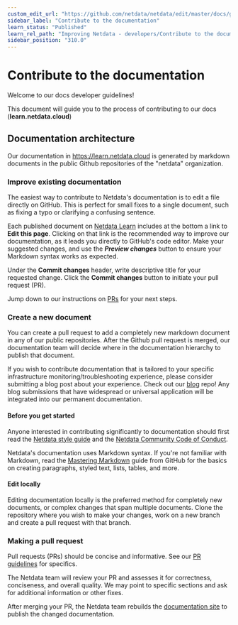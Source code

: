 ```yaml
---
custom_edit_url: "https://github.com/netdata/netdata/edit/master/docs/guidelines.md"
sidebar_label: "Contribute to the documentation"
learn_status: "Published"
learn_rel_path: "Improving Netdata - developers/Contribute to the documentation"
sidebar_position: "310.0"
---
```

# Contribute to the documentation


Welcome to our docs developer guidelines!

This document will guide you to the process of contributing to our
docs (**learn.netdata.cloud**)

## Documentation architecture

Our documentation in https://learn.netdata.cloud is generated by markdown documents in the public 
Github repositories of the "netdata" organization.

### Improve existing documentation

The easiest way to contribute to Netdata's documentation is to edit a file directly on GitHub. This is perfect for small
fixes to a single document, such as fixing a typo or clarifying a confusing sentence.

Each published document on [Netdata Learn](https://learn.netdata.cloud) includes at the bottom a link to 
**Edit this page**. Clicking on that link is the recommended way to improve our documentation, as it 
leads you directly to GitHub's code editor. 
Make your suggested changes, and use the ***Preview changes*** button to ensure your Markdown syntax works as expected.

Under the **Commit changes**  header, write descriptive title for your requested change. Click the **Commit changes**
button to initiate your pull request (PR).

Jump down to our instructions on [PRs](#making-a-pull-request) for your next steps.

### Create a new document

You can create a pull request to add a completely new markdown document in any of our public repositories. 
After the Github pull request is merged, our documentation team will decide where in the documentation hierarchy to publish
that document. 

If you wish to contribute documentation that is tailored to your specific infrastructure
monitoring/troubleshooting experience, please consider submitting a blog post about your experience. 
Check out our [blog](https://github.com/netdata/blog#readme) repo! Any blog submissions that have
widespread or universal application will be integrated into our permanent documentation.

#### Before you get started

Anyone interested in contributing significantly to documentation should first read the 
[Netdata style guide](/docs/nightly/improving-netdata---developers/contribute-to-the-documentation/netdata-style-guide)
and the [Netdata Community Code of Conduct](/docs/nightly/improving-netdata---developers/community-code-of-conduct).

Netdata's documentation uses Markdown syntax. If you're not familiar with Markdown, read
the [Mastering Markdown](https://guides.github.com/features/mastering-markdown/) guide from GitHub for the basics on
creating paragraphs, styled text, lists, tables, and more.

#### Edit locally

Editing documentation locally is the preferred method for completely new documents, or complex changes that span multiple 
documents. Clone the repository where you wish to make your changes, work on a new branch and create a pull request 
with that branch. 

### Making a pull request

Pull requests (PRs) should be concise and informative. See our 
[PR guidelines](/docs/nightly/improving-netdata---developers#pr-guidelines) for
specifics.

The Netdata team will review your PR and assesses it for correctness, conciseness, and overall quality. We may point to
specific sections and ask for additional information or other fixes.

After merging your PR, the Netdata team rebuilds the [documentation site](https://learn.netdata.cloud) to publish the
changed documentation.
